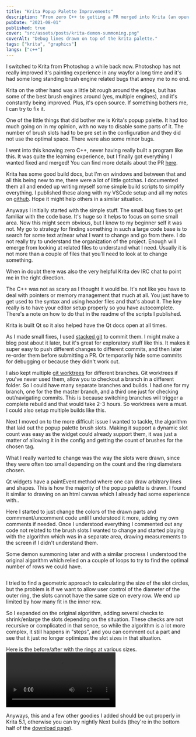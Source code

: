 ```yaml
---
title: "Krita Popup Palette Improvements"
description: "From zero C++ to getting a PR merged into Krita (an open source painting app)."
pubDate: "2021-08-01"
published: true
cover: "src/assets/posts/krita-demon-summoning.png"
coverAlt: "Debug lines drawn on top of the krita palette."
tags: ["krita", "graphics"]
langs: ["c++"]
---
```


I switched to Krita from Photoshop a while back now. Photoshop has not really improved it's painting experience in any wayfor a long time and it's had some long standing brush engine related bugs that annoy me to no end.

Krita on the other hand was a little bit rough around the edges, but has some of the best brush engines around (yes, multiple engines), and it's constantly being improved. Plus, it's open source. If something bothers me, I can try to fix it.

One of the little things that did bother me is Krita's popup palette. It had too much going on in my opinion, with no way to disable some parts of it. The number of brush slots had to be pre set in the configuration and they did not use the optimal space. There were also some minor bugs.

I went into this knowing zero C++, never having really built a program like this. It was quite the learning experience, but I finally got everything I wanted fixed and merged! You can find more details about the PR [here](https://invent.kde.org/graphics/krita/-/merge_requests/922).

Krita has some good build docs, but I'm on windows and between that and all this being new to me, there were a lot of little gotchas. I documented them all and ended up writing myself some simple build scripts to simplify everything. I published these along with my VSCode setup and all my notes on [github](https://github.com/AlansCodeLog/krita-build-vscode-config). Hope it might help others in a similar situation. 

Anyways I initially started with the simple stuff. The small bug fixes to get familiar with the code base. It's huge so it helps to focus on some small area. Now this might seem obvious, but I know to my beginner self it was not. My go to strategy for finding something in such a large code base is to search for some text at/near what I want to change and go from there. I do not really try to understand the organization of the project. Enough will emerge from looking at related files to understand what I need. Usually it is not more than a couple of files that you'll need to look at to change something.

When in doubt there was also the very helpful Krita dev IRC chat to point me in the right direction.

The C++ was not as scary as I thought it would be. It's not like you have to deal with pointers or memory management that much at all. You just have to get used to the syntax and using header files and that's about it. The key really is to have your editor setup properly so you have autocomplete. There's a note on how to do that in the readme of the scripts I published.

Krita is built Qt so it also helped have the Qt docs open at all times. 

As I made small fixes, I used [stacked git](https://stacked-git.github.io/) to commit them. I might make a blog post about it later, but it's great for exploratory stuff like this. It makes it super easy to push different changes to different commits, and then later re-order them before submitting a PR. Or temporarily hide some commits for debugging or because they didn't work out. 

I also kept multiple [git worktrees](https://git-scm.com/docs/git-worktree) for different branches. Git worktrees if you've never used them, allow you to checkout a branch in a different folder. So I could have many separate branches and builds. I had one for my branch, one for the the master branch, and a third one just for checking out/navigating commits. This is because switching branches will trigger a complete rebuild and that would take 2-3 hours. So worktrees were a must. I could also setup multiple builds like this.

Next I moved on to the more difficult issue I wanted to tackle, the algorithm that laid out the popup palette brush slots. Making it support a dynamic slot count was easy as the widget could already support them, it was just a matter of allowing it in the config and getting the count of brushes for the chosen tag.

What I really wanted to change was the way the slots were drawn, since they were often too small depending on the count and the ring diameters chosen.

Qt widgets have a paintEvent method where one can draw arbitrary lines and shapes. This is how the majority of the popup palette is drawn. I found it similar to drawing on an html canvas which I already had some experience with..

Here I started to just change the colors of the drawn parts and commment/uncomment code until I understood it more, adding my own comments if needed. Once I understood everything I commented out any code not related to the brush slots I wanted to change and started playing with the algorithm which was in a separate area, drawing measurements to the screen if I didn't understand them.

Some demon summoning later and with a similar procress I understood the original algorithm which relied on a couple of loops to try to find the optimal number of rows we could have.



<Image src={localImage} quality="100" alt="" format="png"/>

I tried to find a geometric approach to calculating the size of the slot circles, but the problem is if we want to allow user control of the diameter of the outer ring, the slots cannot have the same size on every row. We end up limited by how many fit in the inner row.

So I expanded on the original algorithm, adding several checks to shrink/enlarge the slots depending on the situation. These checks are not recursive or complicated in that sence, so while the algorithm is a lot more complex, it still happens in "steps", and you can comment out a part and see that it just no longer optimizes the slot sizes in that situation.

Here is the before/after with the rings at various sizes.
<video src="/posts/krita-palette-before-after.mp4" controls></video>

Anyways, this and a few other goodies I added should be out properly in Krita 5.1, otherwise you can try nightly Next builds (they're in the bottom half of the [download page](https://krita.org/en/download/krita-desktop/)).

